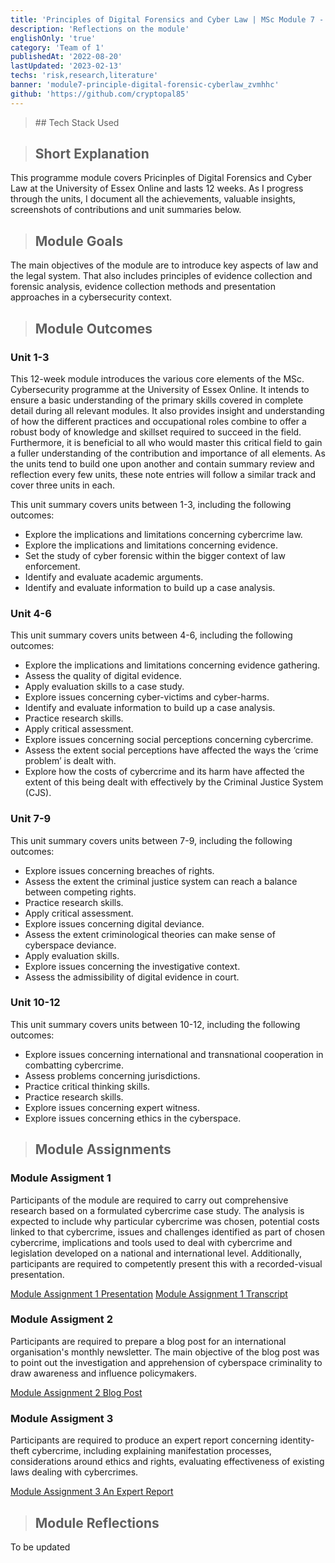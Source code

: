 ```yaml
---
title: 'Principles of Digital Forensics and Cyber Law | MSc Module 7 - August 2022'
description: 'Reflections on the module'
englishOnly: 'true'
category: 'Team of 1'
publishedAt: '2022-08-20'
lastUpdated: '2023-02-13'
techs: 'risk,research,literature'
banner: 'module7-principle-digital-forensic-cyberlaw_zvmhhc'
github: 'https://github.com/cryptopal85'
---
```


<blockquote className='with-icons'>
  ## Tech Stack Used
  <div class='not-prose mt-2'>
    <TechIcons techs={['risk', 'research', 'literature']} />
  </div>
</blockquote>

> ## Short Explanation

This programme module covers Pricinples of Digital Forensics and Cyber Law at the University of Essex Online and lasts 12 weeks. As I progress through the units, I document all the achievements, valuable insights, screenshots of contributions and unit summaries below.

> ## Module Goals

The main objectives of the module are to introduce key aspects of law and the legal system. That also includes principles of evidence collection and forensic analysis, evidence collection methods and presentation approaches in a cybersecurity context.

> ## Module Outcomes

### Unit 1-3

This 12-week module introduces the various core elements of the MSc. Cybersecurity programme at the University of Essex Online. It intends to ensure a basic understanding of the primary skills covered in complete detail during all relevant modules. It also provides insight and understanding of how the different practices and occupational roles combine to offer a robust body of knowledge and skillset required to succeed in the field. Furthermore, it is beneficial to all who would master this critical field to gain a fuller understanding of the contribution and importance of all elements. As the units tend to build one upon another and contain summary review and reflection every few units, these note entries will follow a similar track and cover three units in each.

This unit summary covers units between 1-3, including the following outcomes:

- Explore the implications and limitations concerning cybercrime law.
- Explore the implications and limitations concerning evidence.
- Set the study of cyber forensic within the bigger context of law enforcement.
- Identify and evaluate academic arguments.
- Identify and evaluate information to build up a case analysis.

### Unit 4-6

This unit summary covers units between 4-6, including the following outcomes:

- Explore the implications and limitations concerning evidence gathering.
- Assess the quality of digital evidence.
- Apply evaluation skills to a case study.
- Explore issues concerning cyber-victims and cyber-harms.
- Identify and evaluate information to build up a case analysis.
- Practice research skills.
- Apply critical assessment.
- Explore issues concerning social perceptions concerning cybercrime.
- Assess the extent social perceptions have affected the ways the ‘crime problem’ is dealt with.
- Explore how the costs of cybercrime and its harm have affected the extent of this being dealt with effectively by the Criminal Justice System (CJS).

### Unit 7-9

This unit summary covers units between 7-9, including the following outcomes:

- Explore issues concerning breaches of rights.
- Assess the extent the criminal justice system can reach a balance between competing rights.
- Practice research skills.
- Apply critical assessment.
- Explore issues concerning digital deviance.
- Assess the extent criminological theories can make sense of cyberspace deviance.
- Apply evaluation skills.
- Explore issues concerning the investigative context.
- Assess the admissibility of digital evidence in court.

### Unit 10-12

This unit summary covers units between 10-12, including the following outcomes:

- Explore issues concerning international and transnational cooperation in combatting cybercrime.
- Assess problems concerning jurisdictions.
- Practice critical thinking skills.
- Practice research skills.
- Explore issues concerning expert witness.
- Explore issues concerning ethics in the cyberspace.

> ## Module Assignments

### Module Assigment 1

Participants of the module are required to carry out comprehensive research based on a formulated cybercrime case study. The analysis is expected to include why particular cybercrime was chosen, potential costs linked to that cybercrime, issues and challenges identified as part of chosen cybercrime, implications and tools used to deal with cybercrime and legislation developed on a national and international level. Additionally, participants are required to competently present this with a recorded-visual presentation.

[Module Assignment 1 Presentation](https://drive.google.com/file/d/1ce14nbSFOC0FbFzbqQq7f0E_aRNzYVeK/view?usp=share_link)
[Module Assignment 1 Transcript](https://drive.google.com/file/d/1X13Gp9vL1MTm8QdsXX_U5nl8CQgRT1aL/view?usp=share_link)

### Module Assigment 2

Participants are required to prepare a blog post for an international organisation's monthly newsletter. The main objective of the blog post was to point out the investigation and apprehension of cyberspace criminality to draw awareness and influence policymakers.

[Module Assignment 2 Blog Post](https://drive.google.com/file/d/1x3QlxRjayszGbRpkPEQMK779BGI-ORBA/view?usp=share_link)

### Module Assigment 3

Participants are required to produce an expert report concerning identity-theft cybercrime, including explaining manifestation processes, considerations around ethics and rights, evaluating effectiveness of existing laws dealing with cybercrimes.

[Module Assignment 3 An Expert Report](https://drive.google.com/file/d/1w9YVbZBTD4SPa8oscu1k8GkxROq0VYK0/view?usp=share_link)

> ## Module Reflections

To be updated